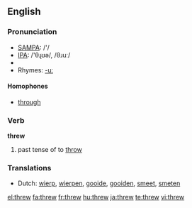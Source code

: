 ==English==

===Pronunciation===
* [[w:SAMPA|SAMPA]]: /'/
* [[w:IPA|IPA]]: /'θɻʊə/, /θɹuː/
*{{audio|en-us-threw.ogg|Audio (US)}}
* Rhymes: [[Rhymes:English:-uː|-uː]]

====Homophones====
*[[through]]

===Verb===
'''threw'''

# past tense of to [[throw]]

===Translations===
*Dutch: [[wierp]], [[wierpen]], [[gooide]], [[gooiden]], [[smeet]], [[smeten]]

[[el:threw]]
[[fa:threw]]
[[fr:threw]]
[[hu:threw]]
[[ja:threw]]
[[te:threw]]
[[vi:threw]]
